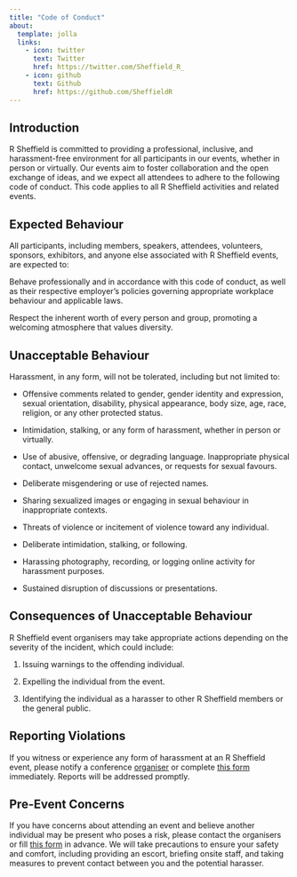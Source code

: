 ```yaml
---
title: "Code of Conduct"
about:
  template: jolla
  links:
    - icon: twitter
      text: Twitter
      href: https://twitter.com/Sheffield_R_
    - icon: github
      text: Github
      href: https://github.com/SheffieldR
---
```


::: {style="text-align: left;"}

## Introduction

R Sheffield is committed to providing a professional, inclusive, and harassment-free environment for all participants in
our events, whether in person or virtually. Our events aim to foster collaboration and the open exchange of ideas, and
we expect all attendees to adhere to the following code of conduct. This code applies to all R Sheffield activities and
related events.

## Expected Behaviour

All participants, including members, speakers, attendees, volunteers, sponsors, exhibitors, and anyone else associated
with R Sheffield events, are expected to:

Behave professionally and in accordance with this code of conduct, as well as their respective employer's policies
governing appropriate workplace behaviour and applicable laws.

Respect the inherent worth of every person and group, promoting a welcoming atmosphere that values diversity.

## Unacceptable Behaviour

Harassment, in any form, will not be tolerated, including but not limited to:

- Offensive comments related to gender, gender identity and expression, sexual orientation, disability, physical
  appearance, body size, age, race, religion, or any other protected status.

- Intimidation, stalking, or any form of harassment, whether in person or virtually.

- Use of abusive, offensive, or degrading language. Inappropriate physical contact, unwelcome sexual advances, or
  requests for sexual favours.

- Deliberate misgendering or use of rejected names.

- Sharing sexualized images or engaging in sexual behaviour in inappropriate contexts.

- Threats of violence or incitement of violence toward any individual.

- Deliberate intimidation, stalking, or following.

- Harassing photography, recording, or logging online activity for harassment purposes.

- Sustained disruption of discussions or presentations.

## Consequences of Unacceptable Behaviour

R Sheffield event organisers may take appropriate actions depending on the severity of the incident, which could
include:

1. Issuing warnings to the offending individual.

2. Expelling the individual from the event.

3. Identifying the individual as a harasser to other R Sheffield members or the general public.

## Reporting Violations

If you witness or experience any form of harassment at an R Sheffield event, please notify a conference
[organiser](http://www.meetup.com/SheffieldR-Sheffield-R-Users-Group/) or complete [this
form](https://docs.google.com/forms/d/e/1FAIpQLScinCbE3orbodtTkG-q3wg_IT1ZDJifHWbYdkgkuYxVO7uj9w/viewform)
immediately. Reports will be addressed promptly.

## Pre-Event Concerns

If you have concerns about attending an event and believe another individual may be present who poses a risk, please
contact the organisers or fill [this
form](https://docs.google.com/forms/d/e/1FAIpQLScinCbE3orbodtTkG-q3wg_IT1ZDJifHWbYdkgkuYxVO7uj9w/viewform) in
advance. We will take precautions to ensure your safety and comfort, including providing an escort, briefing onsite
staff, and taking measures to prevent contact between you and the potential harasser.

:::
